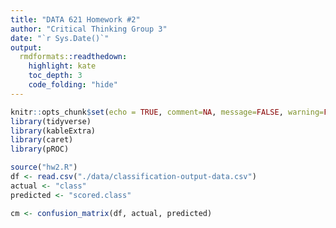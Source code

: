 ```yaml
---
title: "DATA 621 Homework #2"
author: "Critical Thinking Group 3"
date: "`r Sys.Date()`"
output:
  rmdformats::readthedown:
    highlight: kate
    toc_depth: 3
    code_folding: "hide"
---
```



```r
knitr::opts_chunk$set(echo = TRUE, comment=NA, message=FALSE, warning=FALSE)
library(tidyverse)
library(kableExtra)
library(caret)
library(pROC)
```


```r
source("hw2.R")
df <- read.csv("./data/classification-output-data.csv")
actual <- "class"
predicted <- "scored.class"

cm <- confusion_matrix(df, actual, predicted)
```

